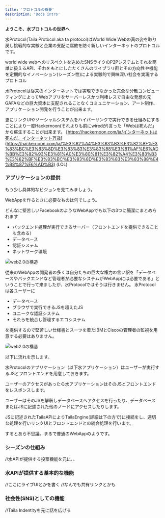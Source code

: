 ```yaml
---
title: 'プロトコルの概要'
description: 'Docs intro'
---
```


**ようこそ、水プロトコルの世界へ**

水Protocol(Taila Protocol aka ta protocol)はWorld Wide Webの真の姿を取り戻し挑戦的な実験と企業の支配に腐敗を防ぐ新しいインターネットのプロトコルです。

world wide webへのリスペクトを込めたSNSライクのP2Pシステムとそれを簡単に扱えるAPI、それをもとにしたたくさんのライブラリ群とその方向性や機能を定期的なイノベーション(シーズン性)による実験的で興味深い社会を実現するプロトコル

水Protocolは従来のインターネットでは実現できなかった完全な分散コンピューティングによってWebアプリをサーバーレスかつ利権レスで自由な発想の元GAFAなどの巨大資本に支配されることなくコミュニケーション、アート制作、アプリケーション開発を行うことが出来ます。

更にリンクUIやソーシャルシステムをハイパーリンクで実行できる仕組みにすることにより一度Hackernoon(それよりも前にwiredが)言った「Webは死んだ」から蘇生することが出来ます。
[https://hackernoon.com/ja/インターネットは死んだ、インターネット万歳](https://hackernoon.com/ja/%E3%82%A4%E3%83%B3%E3%82%BF%E3%83%BC%E3%83%8D%E3%83%83%E3%83%88%E3%81%AF%E6%AD%BB%E3%82%93%E3%81%A0%E3%80%81%E3%82%A4%E3%83%B3%E3%82%BF%E3%83%BC%E3%83%8D%E3%83%83%E3%83%88%E4%B8%87%E6%AD%B3) (LOL)

### アプリケーションの提供

もう少し具体的なビジョンを見てみましょう。

WebAppを作るときに必要なものは何でしょう。

どんなに堅苦しいFacebookのようなWebAppでも以下の3つに簡潔にまとめられます

- バックエンド処理が実行できるサーバー（フロントエンドを提供できることも含める）
- データベース
- 認証システム
- ネットワーク環境

<img src="/images/introduction/web2.0-docs-introduction.png" alt="web2.0の構造" style="border-radius: 8px" />

従来のWebAppの開発者の多くは自分たちの巨大な権力の言い訳を「データベースやバックエンドなど管理者が必要なシステムがWebAppには必要である」ということで行って来ましたが、水Protocolではそうは行きません。
水Protocolは各ユーザーに

- データベース
- ブラウザで実行できるJSを超えたJS
- ユニークな認証システム
- それらを統合し管理するエコシステム

を提供するので堅苦しい仕様書とスーツを着たIBMとCiscoの管理者の監視を用意する必要はありません。

<img src="/images/introduction/suiprotocol-docs-introduction.png" alt="web2.0の構造" style="border-radius: 8px" />

以下に流れを示します。

水Protocolのアプリケーション（以下水アプリケーション）はユーザーが実行するJSとフロントエンドを用意しておきます。

ユーザーのアクセスがあったら水アプリケーションはそのJSとフロントエンドをレスポンスします。

ユーザーはそのJSを解釈しデータベースへアクセスを行ったり、データベースまたはJSに記述された他のノードにアクセスしたりします。

JSに記述されたTailaAPIによりTailaEngine(詳細は下の方で)に接続をし、適切な処理を行いリンクUIとフロントエンドとの統合処理を行います。

するとあら不思議。まるで普通のWebAppのようです。

### シーズンの仕組み

//水APIが提供する投票機能を元に、、

### 水APIが提供する基本的な機能

//ここにライブUIとかを書く
//なんでも共有リンクとかも

### 社会性(SNS)としての機能

//Taila Indentityを元に話を広げる

